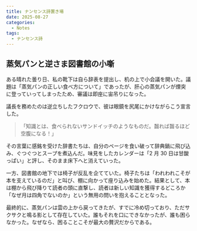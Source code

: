 ```yaml
---
title: ナンセンス詩置き場
date: 2025-08-27
categories:
  - Notes
tags:
  - ナンセンス詩
---
```


## 蒸気パンと逆さま図書館の小噺

ある晴れた曇り日、私の靴下は自ら辞表を提出し、机の上で小会議を開いた。議題は「蒸気パンの正しい食べ方について」であったが、肝心の蒸気パンが煙突に登っていってしまったため、審議は即座に宙吊りになった。

議長を務めたのは逆立ちしたフクロウで、彼は眼鏡を尻尾にかけながらこう宣言した。

> 「知識とは、食べられないサンドイッチのようなものだ。齧れば齧るほど空腹になる！」

その言葉に感銘を受けた辞書たちは、自分のページを食い破って辞典鍋に飛び込み、ぐつぐつとスープを煮込んだ。味見をしたカレンダーは「2 月 30 日は甘酸っぱい」と評し、そのまま床下へと消えていった。

一方、図書館の地下では椅子が反乱を企てていた。椅子たちは「われわれこそが本を支えているのだ」と叫び、棚に向かって座り込みを始めた。結果として、本は棚から飛び降りて読者の頭に直撃し、読者は新しい知識を獲得するどころか「なぜ月は四角でないのか」という無用の問いを抱えることとなった。

最終的に、蒸気パンは雲の上から戻ってきたが、すでに冷め切っており、ただサクサクと鳴る影として存在していた。誰もそれを口にできなかったが、誰も困らなかった。なぜなら、困ることこそが最大の贅沢だからである。
